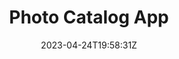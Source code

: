 ---
slug: "photo-catalog-app"
title: "Photo Catalog App"
description: "Simple portfolio site created with React and MUI "
techs: 
    - "react"
    - "mui"
    - "javascript"
date: "2023-04-24T19:58:31Z"
repoUrl: "https://github.com/PabloPicas0/Photo-Catalog-App"
homepageUrl: ""
banner: "./images/banner.jpg"
---